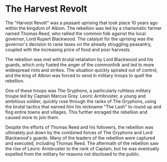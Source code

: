 # The Harvest Revolt

The "Harvest Revolt" was a peasant uprising that took place 10 years ago within
the kingdom of Albion. The rebellion was led by a charismatic farmer named
Thomas Reed, who rallied the common folk against the local governor, Lord Rupert
Blackwood. The catalyst for the uprising was the governor's decision to raise
taxes on the already struggling peasantry, coupled with the increasing price of
food and poor harvests.

The rebellion was met with brutal retaliation by Lord Blackwood and his guards,
which only fueled the anger of the commonfolk and led to more widespread riots
and strikes. The situation quickly spiraled out of control, and the king of
Albion was forced to send in military troops to quell the rebellion.

One of these troops was The Gryphons, a particularly ruthless military troupe
led by Captain Marcus Grey. Leoric Armbruster, a young and ambitious soldier,
quickly rose through the ranks of The Gryphons, using the brutal tactics that
earned him his nickname "The Lash" to round up and flog entire towns and
villages. This further enraged the rebellion and caused more to join them.

Despite the efforts of Thomas Reed and his followers, the rebellion was
ultimately put down by the combined forces of The Gryphons and Lord Blackwood's
guards. Many of the leaders of the rebellion were captured and executed,
including Thomas Reed. The aftermath of the rebellion saw the rise of Leoric
Armbruster to the rank of Captain, but he was eventually expelled from the
military for reasons not disclosed to the public.
